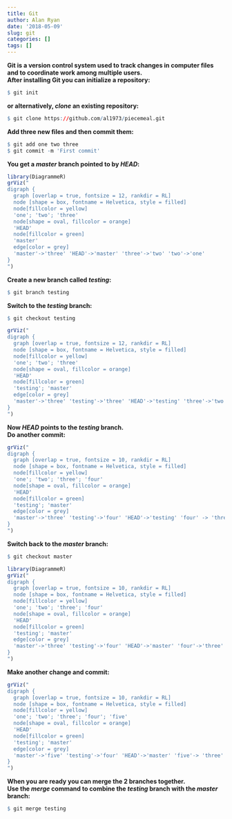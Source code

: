 ```yaml
---
title: Git
author: Alan Ryan
date: '2018-05-09'
slug: git
categories: []
tags: []
---
```

**Git is a version control system used to track changes in computer files and to coordinate work among multiple users.**  
**After installing Git you can initialize a repository:**  
```r
$ git init
```
**or alternatively, *clone* an existing repository:**  
```r
$ git clone https://github.com/al1973/piecemeal.git
```
**Add three new files and then commit them:**  
```r
$ git add one two three
$ git commit -m 'First commit'
```
**You get a *master* branch pointed to by *HEAD*:**  
```r
library(DiagrammeR)
grViz("
digraph {
  graph [overlap = true, fontsize = 12, rankdir = RL]
  node [shape = box, fontname = Helvetica, style = filled]
  node[fillcolor = yellow]  
  'one'; 'two'; 'three'
  node[shape = oval, fillcolor = orange]
  'HEAD'
  node[fillcolor = green]
  'master'
  edge[color = grey]
  'master'->'three' 'HEAD'->'master' 'three'->'two' 'two'->'one'
}
")
```
**Create a new branch called *testing*:** 
```r
$ git branch testing  
```
**Switch to the *testing* branch:** 
```r
$ git checkout testing
```
```r
grViz("
digraph {
  graph [overlap = true, fontsize = 12, rankdir = RL]
  node [shape = box, fontname = Helvetica, style = filled]
  node[fillcolor = yellow]  
  'one'; 'two'; 'three'
  node[shape = oval, fillcolor = orange]
  'HEAD'
  node[fillcolor = green]
  'testing'; 'master'
  edge[color = grey]
  'master'->'three' 'testing'->'three' 'HEAD'->'testing' 'three'->'two' 'two'->'one'
}
")
```
  **Now *HEAD* points to the *testing* branch.**    
**Do another commit:**  
```r
grViz("
digraph {
  graph [overlap = true, fontsize = 10, rankdir = RL]
  node [shape = box, fontname = Helvetica, style = filled]
  node[fillcolor = yellow] 
  'one'; 'two'; 'three'; 'four' 
  node[shape = oval, fillcolor = orange]
  'HEAD'
  node[fillcolor = green]
  'testing'; 'master'
  edge[color = grey]
  'master'->'three' 'testing'->'four' 'HEAD'->'testing' 'four' -> 'three' 'three'->'two'          'two'->'one'
}
")
```
**Switch back to the *master* branch:**  
```r
$ git checkout master
```
```r
library(DiagrammeR)
grViz("
digraph {
  graph [overlap = true, fontsize = 10, rankdir = RL]
  node [shape = box, fontname = Helvetica, style = filled]
  node[fillcolor = yellow] 
  'one'; 'two'; 'three'; 'four' 
  node[shape = oval, fillcolor = orange]
  'HEAD'
  node[fillcolor = green]
  'testing'; 'master'
  edge[color = grey]
  'master'->'three' 'testing'->'four' 'HEAD'->'master' 'four'->'three' 'three'->'two'             'two'->'one'
}
")
```
**Make another change and commit:**  
```r
grViz("
digraph {
  graph [overlap = true, fontsize = 10, rankdir = RL]
  node [shape = box, fontname = Helvetica, style = filled]
  node[fillcolor = yellow] 
  'one'; 'two'; 'three'; 'four'; 'five'
  node[shape = oval, fillcolor = orange]
  'HEAD'
  node[fillcolor = green]
  'testing'; 'master'
  edge[color = grey]
  'master'->'five' 'testing'->'four' 'HEAD'->'master' 'five'-> 'three' 'four' -> 'three'          'three'->'two' 'two'->'one'
}
")
```
**When you are ready you can merge the 2 branches together.**  
**Use the *merge* command to combine the *testing* branch with the *master* branch:**  

```r
$ git merge testing
```
